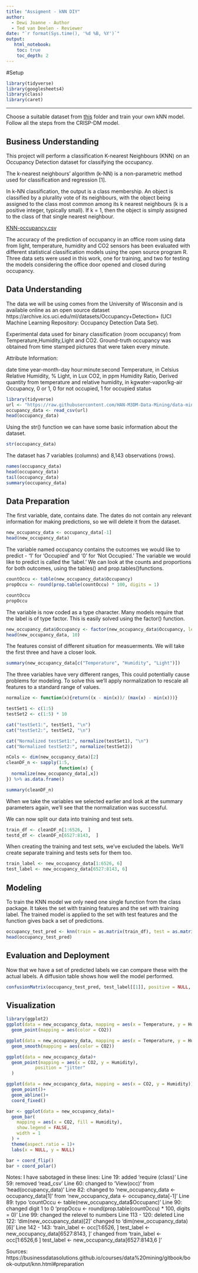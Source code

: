 ```yaml
---
title: "Assigment - kNN DIY"
author:
  - Dewi Joanne - Author
  - Ted van Deelen - Reviewer
date: "`r format(Sys.time(), '%d %B, %Y')`"
output:
   html_notebook:
    toc: true
    toc_depth: 2
---
```

#Setup

```r
library(tidyverse)
library(googlesheets4)
library(class)
library(caret)
```

---

Choose a suitable dataset from [this](https://github.com/HAN-M3DM-Data-Mining/assignments/tree/master/datasets) folder and train  your own kNN model. Follow all the steps from the CRISP-DM model.


## Business Understanding

This project will perform a classification K-nearest Neighbours (KNN) on an Occupancy Detection dataset for classifying the occupancy.

The k-nearest neighbours’ algorithm (k-NN) is a non-parametric method used for classification and regression [1].

In k-NN classification, the output is a class membership. An object is classified by a plurality vote of its neighbours, with the object being assigned to the class most common among its k nearest neighbours (k is a positive integer, typically small). If k = 1, then the object is simply assigned to the class of that single nearest neighbour.

[KNN-occupancy.csv](https://archive.ics.uci.edu/ml/datasets/Occupancy+Detection+)

The accuracy of the prediction of occupancy in an office room using data from light, temperature, humidity and CO2 sensors has been evaluated with different statistical classification models using the open source program R. Three data sets were used in this work, one for training, and two for testing the models considering the office door opened and closed during occupancy. 



## Data Understanding
The data we will be using comes from the University of Wisconsin and is available online as an open source dataset https://archive.ics.uci.edu/ml/datasets/Occupancy+Detection+ (UCI Machine Learning Repository: Occupancy Detection Data Set). 

Experimental data used for binary classification (room occupancy) from Temperature,Humidity,Light and CO2. Ground-truth occupancy was obtained from time stamped pictures that were taken every minute.


Attribute Information:

date time year-month-day hour:minute:second
Temperature, in Celsius
Relative Humidity, %
Light, in Lux
CO2, in ppm
Humidity Ratio, Derived quantity from temperature and relative humidity, in kgwater-vapor/kg-air
Occupancy, 0 or 1, 0 for not occupied, 1 for occupied status

```r
library(tidyverse)
url <- "https://raw.githubusercontent.com/HAN-M3DM-Data-Mining/data-mining-s2y2122-dewijoanne/master/datasets/KNN-occupancy.csv"
occupancy_data <- read_csv(url)
head(occupancy_data)
```
Using the str() function we can have some basic information about the dataset.

```r
str(occupancy_data)
```
The dataset has 7 variables (columns) and 8,143 observations (rows).

```r
names(occupancy_data)
head(occupancy_data)
tail(occupancy_data)
summary(occupancy_data)
```


## Data Preparation

The first variable, date, contains date. The dates do not contain any relevant information for making predictions, so we will delete it from the dataset.

```r
new_occupancy_data <- occupancy_data[-1]
head(new_occupancy_data)
```

The variable named occupancy contains the outcomes we would like to predict - ‘1’ for ‘Occupied’ and ‘0’ for ‘Not Occupied.’ The variable we would like to predict is called the ‘label.’ We can look at the counts and proportions for both outcomes, using the tables() and prop.tables()functions.

```r
countOccu <- table(new_occupancy_data$Occupancy)
propOccu <- round(prop.table(countOccu) * 100, digits = 1)

countOccu
propOccu
```

The variable is now coded as a type character. Many models require that the label is of type factor. This is easily solved using the factor() function.

```r
new_occupancy_data$Occupancy <- factor(new_occupancy_data$Occupancy, levels = c("1", "0"), labels = c("Occupied", "Not Occupied")) %>% relevel ("Not Occupied")
head(new_occupancy_data, 10)
```

The features consist of different situation for measuerments. We will take the first three and have a closer look.

```r
summary(new_occupancy_data[c("Temperature", "Humidity", "Light")])
```
The three variables have very different ranges, This could potentially cause problems for modeling. To solve this we’ll apply normalization to rescale all features to a standard range of values.

```r
normalize <- function(x){return((x - min(x))/ (max(x) - min(x)))}

testSet1 <- c(1:5)
testSet2 <- c(1:5) * 10

cat("testSet1:", testSet1, "\n")
cat("testSet2:", testSet2, "\n")

cat("Normalized testSet1:", normalize(testSet1), "\n")
cat("Normalized testSet2:", normalize(testSet2))

nCols <- dim(new_occupancy_data)[2]
cleanDF_n <- sapply(1:5,
                    function(x) {
  normalize(new_occupancy_data[,x])
}) %>% as.data.frame()

summary(cleanDF_n)
```
When we take the variables we selected earlier and look at the summary parameters again, we’ll see that the normalization was successful.

We can now split our data into training and test sets.

```r
train_df <- cleanDF_n[1:6526,  ]
testd_df <- cleanDF_n[6527:8143,  ]
```

When creating the training and test sets, we’ve excluded the labels. We’ll create separate training and tests sets for them too.

```r
train_label <- new_occupancy_data[1:6526, 6]
test_label <- new_occupancy_data[6527:8143, 6]
```

## Modeling
To train the KNN model we only need one single function from the class package. It takes the set with training features and the set with training label. The trained model is applied to the set with test features and the function gives back a set of predictions.

```r
occupancy_test_pred <- knn(train = as.matrix(train_df), test = as.matrix(testd_df), cl = as.matrix(train_label), k = 21)
head(occupancy_test_pred)
```

## Evaluation and Deployment
Now that we have a set of predicted labels we can compare these with the actual labels. A diffusion table shows how well the model performed.


```r
confusionMatrix(occupancy_test_pred, test_label[[1]], positive = NULL, dnn = c("Prediction", "True"))
```

## Visualization

```r
library(ggplot2)
ggplot(data = new_occupancy_data, mapping = aes(x = Temperature, y = Humidity))+
  geom_point(mapping = aes(color = CO2))
```

```r
ggplot(data = new_occupancy_data, mapping = aes(x = Temperature, y = Humidity))+
  geom_smooth(mapping = aes(color = CO2))
```

```r
ggplot(data = new_occupancy_data)+
  geom_point(mapping = aes(x = CO2, y = Humidity),
           position = "jitter"
  )

ggplot(data = new_occupancy_data, mapping = aes(x = CO2, y = Humidity))+
  geom_point()+
  geom_abline()+
  coord_fixed()

```

```r
bar <- ggplot(data = new_occupancy_data)+
  geom_bar(
    mapping = aes(x = CO2, fill = Humidity),
    show.legend = FALSE,
    width = 1
  ) +
  theme(aspect.ratio = 1)+
  labs(x = NULL, y = NULL)

bar + coord_flip()
bar + coord_polar()
```



Notes:
I have sabotaged in these lines:
Line 19: added 'require (class)'
Line 59: removed 'read_csv'
Line 60: changed to 'View(occ)' from 'head(occupancy_data)'
Line 82: changed to 'new_occupancy_data <- occupancy_data[1]' from 'new_occupancy_data <- occupancy_data[-1]'
Line 89: typo 'countOccu <- table(new_occupancy_data$Occupanc)'
Line 90: changed digit 1 to 0 'propOccu <- round(prop.table(countOccu) * 100, digits = 0)'
Line 99: changed the relevel to numbers
Line 113 - 120: deleted
Line 122: 'dim(new_occupancy_data)[2]' changed to 'dim(new_occupancy_data)[6]'
Line 142 - 143: 'train_label <- occ[1:6526, ]
test_label <- new_occupancy_data[6527:8143, ]' changed from 'train_label <- occ[1:6526,6 ]
test_label <- new_occupancy_data[6527:8143,6 ]'







Sources:
https://businessdatasolutions.github.io/courses/data%20mining/gitbook/book-output/knn.html#preparation